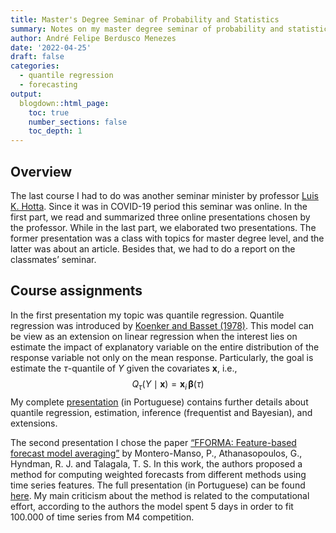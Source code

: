 ```yaml
---
title: Master's Degree Seminar of Probability and Statistics
summary: Notes on my master degree seminar of probability and statistics
author: André Felipe Berdusco Menezes
date: '2022-04-25'
draft: false
categories:
  - quantile regression
  - forecasting
output:
  blogdown::html_page:
    toc: true
    number_sections: false
    toc_depth: 1
---
```


## Overview

The last course I had to do was another seminar minister by professor 
[Luis K. Hotta](https://scholar.google.com.br/citations?user=itj-WrUAAAAJ&hl=en). 
Since it was in COVID-19 period this seminar was online. In the first part,
we read and summarized three online presentations chosen by the professor.
While in the last part, we elaborated two presentations. The former
presentation was a class with topics for master degree level, and the latter
was about an article. Besides that, we had to do a report on the
classmates' seminar.

## Course assignments

In the first presentation my topic was quantile regression. Quantile regression
was introduced by [Koenker and Basset (1978)](https://www.jstor.org/stable/1913643). This
model can be view as an extension on linear regression when the interest lies
on estimate the impact of explanatory variable on the entire distribution of
the response variable not only on the mean response.
Particularly, the goal is estimate the $\tau$-quantile of $Y$ given the
covariates $\mathbf{x}$, i.e.,
$$
Q_\tau(Y \mid \mathbf{x}) = \mathbf{x}_i\,\boldsymbol{\beta}(\tau)
$$
My complete [presentation](/pdf/quantile_regression__presentation.pdf)
(in Portuguese) contains further details about quantile regression, estimation,
inference (frequentist and Bayesian), and extensions.

The second presentation I chose the paper
["FFORMA: Feature-based forecast model averaging"](https://www.sciencedirect.com/science/article/abs/pii/S0169207019300895) by 
Montero-Manso, P., Athanasopoulos, G., Hyndman, R. J. and Talagala, T. S.
In this work, the authors proposed a method for computing weighted forecasts
from different methods using time series features. 
The full presentation (in Portuguese) can be found [here](/pdf/fforma__presentation.pdf).
My main criticism about the method is related to the computational effort,
according to the authors the model spent 5 days in order to fit 100.000 of
time series from M4 competition.

